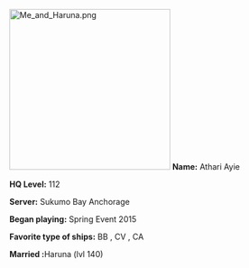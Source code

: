 [[File:Me and Haruna.png|thumb|285x285px]]
'''Name:''' Athari Ayie

'''HQ Level:''' 112

'''Server:''' Sukumo Bay Anchorage 

'''Began playing:''' Spring Event 2015 

'''Favorite type of ships:''' BB , CV , CA 

'''Married : '''Haruna (lvl 140)